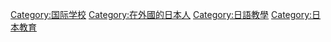 [[Category:国际学校|Category:国际学校]]
[[Category:在外國的日本人|Category:在外國的日本人]]
[[Category:日語教學|Category:日語教學]]
[[Category:日本教育|Category:日本教育]]